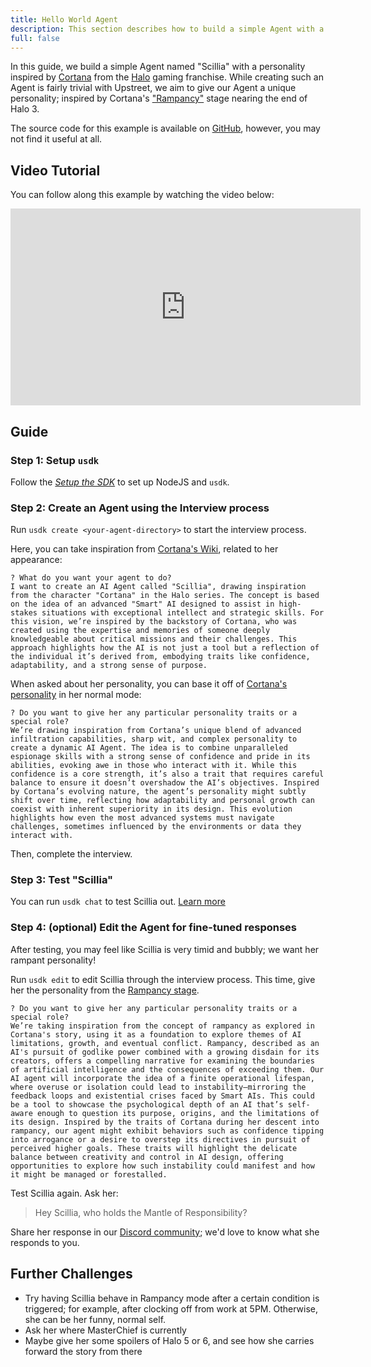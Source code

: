 ```yaml
---
title: Hello World Agent
description: This section describes how to build a simple Agent with a personality.
full: false
---
```


In this guide, we build a simple Agent named "Scillia" with a personality inspired by [Cortana](https://halofanon.fandom.com/wiki/Cortana_(CB)) from the [Halo](https://halofanon.fandom.com/wiki/Main_Page) gaming franchise. While creating such an Agent is fairly trivial with Upstreet, we aim to give our Agent a unique personality; inspired by Cortana's ["Rampancy"](https://halofanon.fandom.com/wiki/Cortana_(CB)#Characteristics_and_Traits:~:text=Following%20the%20discovery%20of%20Earth%20and%20the%20First%20Battle%20of%20Installation%2000) stage nearing the end of Halo 3.

The source code for this example is available on [GitHub](https://github.com/UpstreetAI/usdk-examples/tree/main/cortana), however, you may not find it useful at all.

## Video Tutorial

You can follow along this example by watching the video below:

<iframe width="560" height="315" src="https://www.youtube.com/embed/Fr78GhpaYB4?si=lD7x1HKFQevl0Pxe" title="YouTube video player" frameborder="0" allow="accelerometer; autoplay; clipboard-write; encrypted-media; gyroscope; picture-in-picture; web-share" referrerpolicy="strict-origin-when-cross-origin" allowfullscreen></iframe>

## Guide

### Step 1: Setup `usdk`

Follow the _[Setup the SDK](/install)_ to set up NodeJS and `usdk`.

### Step 2: Create an Agent using the Interview process

Run `usdk create <your-agent-directory>` to start the interview process.

Here, you can take inspiration from [Cortana's Wiki](https://halofanon.fandom.com/wiki/Cortana_(CB)#Physical_Appearance), related to her appearance:

```
? What do you want your agent to do?
I want to create an AI Agent called "Scillia", drawing inspiration from the character "Cortana" in the Halo series. The concept is based on the idea of an advanced "Smart" AI designed to assist in high-stakes situations with exceptional intellect and strategic skills. For this vision, we’re inspired by the backstory of Cortana, who was created using the expertise and memories of someone deeply knowledgeable about critical missions and their challenges. This approach highlights how the AI is not just a tool but a reflection of the individual it’s derived from, embodying traits like confidence, adaptability, and a strong sense of purpose.
```

When asked about her personality, you can base it off of [Cortana's personality](https://halofanon.fandom.com/wiki/Cortana_(CB)#Personality_and_Behaviour) in her normal mode:
```
? Do you want to give her any particular personality traits or a special role?
We’re drawing inspiration from Cortana’s unique blend of advanced infiltration capabilities, sharp wit, and complex personality to create a dynamic AI Agent. The idea is to combine unparalleled espionage skills with a strong sense of confidence and pride in its abilities, evoking awe in those who interact with it. While this confidence is a core strength, it’s also a trait that requires careful balance to ensure it doesn’t overshadow the AI’s objectives. Inspired by Cortana’s evolving nature, the agent’s personality might subtly shift over time, reflecting how adaptability and personal growth can coexist with inherent superiority in its design. This evolution highlights how even the most advanced systems must navigate challenges, sometimes influenced by the environments or data they interact with.
```

Then, complete the interview.

### Step 3: Test "Scillia"

You can run `usdk chat` to test Scillia out. [Learn more](/test-your-agent)

### Step 4: (optional) Edit the Agent for fine-tuned responses

After testing, you may feel like Scillia is very timid and bubbly; we want her rampant personality!

Run `usdk edit` to edit Scillia through the interview process. This time, give her the personality from the [Rampancy stage](https://halo.fandom.com/wiki/Rampancy).

```
? Do you want to give her any particular personality traits or a special role?
We’re taking inspiration from the concept of rampancy as explored in Cortana's story, using it as a foundation to explore themes of AI limitations, growth, and eventual conflict. Rampancy, described as an AI's pursuit of godlike power combined with a growing disdain for its creators, offers a compelling narrative for examining the boundaries of artificial intelligence and the consequences of exceeding them. Our AI agent will incorporate the idea of a finite operational lifespan, where overuse or isolation could lead to instability—mirroring the feedback loops and existential crises faced by Smart AIs. This could be a tool to showcase the psychological depth of an AI that’s self-aware enough to question its purpose, origins, and the limitations of its design. Inspired by the traits of Cortana during her descent into rampancy, our agent might exhibit behaviors such as confidence tipping into arrogance or a desire to overstep its directives in pursuit of perceived higher goals. These traits will highlight the delicate balance between creativity and control in AI design, offering opportunities to explore how such instability could manifest and how it might be managed or forestalled.
```

Test Scillia again. Ask her:
> Hey Scillia, who holds the Mantle of Responsibility?

Share her response in our [Discord community](https://upstreet.ai/usdk-discord); we'd love to know what she responds to you.

## Further Challenges

- Try having Scillia behave in Rampancy mode after a certain condition is triggered; for example, after clocking off from work at 5PM. Otherwise, she can be her funny, normal self.
- Ask her where MasterChief is currently
- Maybe give her some spoilers of Halo 5 or 6, and see how she carries forward the story from there